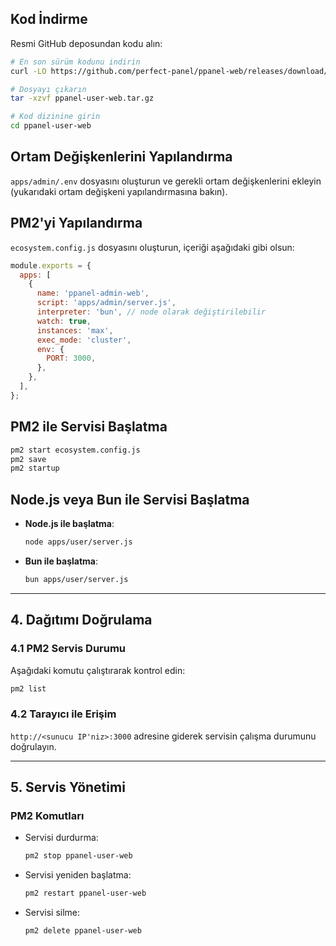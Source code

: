 ## Kod İndirme

Resmi GitHub deposundan kodu alın:

```bash
# En son sürüm kodunu indirin
curl -LO https://github.com/perfect-panel/ppanel-web/releases/download/v1.0.0/ppanel-admin-web.tar.gz

# Dosyayı çıkarın
tar -xzvf ppanel-user-web.tar.gz

# Kod dizinine girin
cd ppanel-user-web
```

## Ortam Değişkenlerini Yapılandırma

`apps/admin/.env` dosyasını oluşturun ve gerekli ortam değişkenlerini ekleyin (yukarıdaki ortam değişkeni yapılandırmasına bakın).

## PM2'yi Yapılandırma

`ecosystem.config.js` dosyasını oluşturun, içeriği aşağıdaki gibi olsun:

```javascript
module.exports = {
  apps: [
    {
      name: 'ppanel-admin-web',
      script: 'apps/admin/server.js',
      interpreter: 'bun', // node olarak değiştirilebilir
      watch: true,
      instances: 'max',
      exec_mode: 'cluster',
      env: {
        PORT: 3000,
      },
    },
  ],
};
```

## PM2 ile Servisi Başlatma

```bash
pm2 start ecosystem.config.js
pm2 save
pm2 startup
```

## Node.js veya Bun ile Servisi Başlatma

- **Node.js ile başlatma**:

  ```bash
  node apps/user/server.js
  ```

- **Bun ile başlatma**:

  ```bash
  bun apps/user/server.js
  ```

---

## **4. Dağıtımı Doğrulama**

### **4.1 PM2 Servis Durumu**

Aşağıdaki komutu çalıştırarak kontrol edin:

```bash
pm2 list
```

### **4.2 Tarayıcı ile Erişim**

`http://<sunucu IP'niz>:3000` adresine giderek servisin çalışma durumunu doğrulayın.

---

## **5. Servis Yönetimi**

### **PM2 Komutları**

- Servisi durdurma:

  ```bash
  pm2 stop ppanel-user-web
  ```

- Servisi yeniden başlatma:

  ```bash
  pm2 restart ppanel-user-web
  ```

- Servisi silme:

  ```bash
  pm2 delete ppanel-user-web
  ```



<Giscus />
